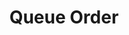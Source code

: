 ---
id: "ds_easy_003"
questionType: "MULTIPLE_CHOICE"
title: "Queue Order"
description: "What is the order of elements in a queue?"
difficulty: "EASY"
category: "Data Structures"
options:
  - "LIFO"
  - "FIFO"
  - "Random"
  - "Sorted"
correctAnswer: 1
---
